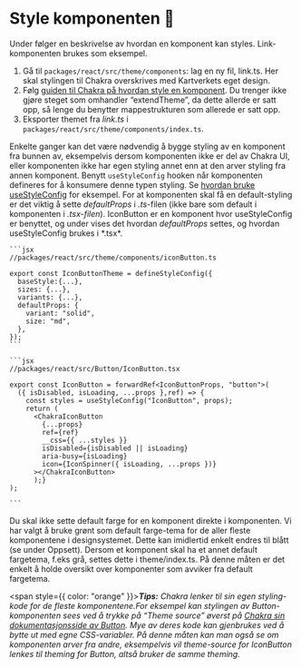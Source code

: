 
<Meta title="Bidra/Som utvikler/Style" />

# Style komponenten 🎨

Under følger en beskrivelse av hvordan en komponent kan styles. Link-komponenten brukes som eksempel.

1.  Gå til `packages/react/src/theme/components`: lag en ny fil, link.ts. Her skal stylingen til Chakra overskrives med Kartverkets eget design.
2.  Følg [guiden til Chakra på hvordan style en komponent](https://chakra-ui.com/docs/styled-system/component-style).
    Du trenger ikke gjøre steget som omhandler “extendTheme”, da dette allerde er satt opp, så lenge du benytter mappestrukturen som allerede er satt opp.
3.  Eksporter themet fra _link.ts_ i `packages/react/src/theme/components/index.ts`.

Enkelte ganger kan det være nødvendig å bygge styling av en komponent fra bunnen av, eksempelvis dersom komponenten ikke er del av Chakra UI, eller komponenten ikke har egen styling annet enn at den arver styling fra annen komponent.
Benytt `useStyleConfig` hooken når komponenten defineres for å konsumere denne typen styling. Se [hvordan bruke useStyleConfig](https://chakra-ui.com/docs/styled-system/component-style#usestyleconfig-api) for eksempel.
For at komponenten skal få en default-styling er det viktig å sette _defaultProps_ i _.ts_-filen (ikke bare som default i komponenten i _.tsx-filen_).
IconButton er en komponent hvor useStyleConfig er benyttet, og under vises det hvordan _defaultProps_ settes, og hvordan useStyleConfig brukes i \*.tsx\*.

    ```jsx
    //packages/react/src/theme/components/iconButton.ts

    export const IconButtonTheme = defineStyleConfig({
      baseStyle:{...},
      sizes: {...},
      variants: {...},
      defaultProps: {
        variant: "solid",
        size: "md",
      },
    });
    ```

    ```jsx
    //packages/react/src/Button/IconButton.tsx

    export const IconButton = forwardRef<IconButtonProps, "button">(
      ({ isDisabled, isLoading, ...props },ref) => {
        const styles = useStyleConfig("IconButton", props);
        return (
          <ChakraIconButton
            {...props}
            ref={ref}
            __css={{ ...styles }}
            isDisabled={isDisabled || isLoading}
            aria-busy={isLoading}
            icon={IconSpinner({ isLoading, ...props })}
          ></ChakraIconButton>
          );}
    );

    ```

<Alert status="warning">
  Du skal ikke sette default farge for en komponent direkte i komponenten. Vi har valgt å bruke grønt som default farge-tema
  for de aller fleste komponentene i designsystemet. Dette kan imidlertid enkelt endres til blått (se under Oppsett). Dersom
  et komponent skal ha et annet default fargetema, f.eks grå, settes dette i theme/index.ts. På denne måten er det enkelt
  å holde oversikt over komponenter som avviker fra default fargetema.
</Alert>

<span style={{ color: "orange" }}>**_Tips:_**</span> _Chakra lenker til sin egen styling-kode for de fleste komponentene.For
eksempel kan stylingen av Button-komponenten sees ved å trykke på “Theme source” øverst på [Chakra sin dokumentasjonsside
av Button](https://chakra-ui.com/docs/components/button/usage)._ _Mye av deres kode kan gjenbrukes ved å bytte ut med egne
CSS-variabler._ _På denne måten kan man også se om komponenten arver fra andre, eksempelvis vil theme-source for IconButton
lenkes til theming for Button, altså bruker de samme theming._
